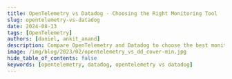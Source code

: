 ```yaml
---
title: OpenTelemetry vs Datadog - Choosing the Right Monitoring Tool
slug: opentelemetry-vs-datadog
date: 2024-08-13
tags: [OpenTelemetry]
authors: [daniel, ankit_anand]
description: Compare OpenTelemetry and Datadog to choose the best monitoring solution for your needs. Learn about features, implementation, and alternatives.
image: /img/blog/2023/02/opentelemetry_vs_dd_cover-min.jpg
hide_table_of_contents: false
keywords: [opentelemetry, datadog, opentelemetry vs datadog]
---
```


<head>
  <script
    type="application/ld+json"
    dangerouslySetInnerHTML={{
      __html: JSON.stringify({
        '@context': '[https://schema.org](https://schema.org/)',
        '@type': 'TechArticle',
        headline: 'OpenTelemetry vs Datadog - Choosing the Right Monitoring Tool',
        alternativeHeadline:
          'Compare OpenTelemetry and Datadog to select the best monitoring solution for your needs',
        author: [
          {
            '@type': 'Person',
            name: 'Daniel',
          },
          {
            '@type': 'Person',
            name: 'Ankit Anand',
          },
        ],
        publisher: {
          '@type': 'Organization',
          name: 'SigNoz',
          logo: {
            '@type': 'ImageObject',
            url: 'https://signoz.io/img/SigNozLogo-orange.svg',
          },
        },
        datePublished: '2024-08-13T00:00:00Z',
        dateModified: '2024-08-13T00:00:00Z',
        mainEntityOfPage: {
          '@type': 'WebPage',
          '@id': 'https://signoz.io/blog/opentelemetry-vs-datadog/',
        },
        description:
          'Compare OpenTelemetry and Datadog to choose the best monitoring solution for your needs. Learn about features, implementation, and alternatives.',
        keywords:
          'opentelemetry, datadog, opentelemetry vs datadog, monitoring tools, observability, application performance monitoring',
        articleSection: 'Technology',
        inLanguage: 'en',
        isPartOf: {
          '@type': 'Blog',
          name: 'SigNoz Blog',
          url: 'https://signoz.io/blog/',
        },
        about: [
          {
            '@type': 'Thing',
            name: 'OpenTelemetry',
            description: 'An open-source observability framework for cloud-native software',
          },
          {
            '@type': 'Thing',
            name: 'Datadog',
            description:
              'A monitoring and analytics platform for IT infrastructure and cloud services',
          },
          {
            '@type': 'Thing',
            name: 'Application Monitoring',
            description:
              'The practice of monitoring software applications to ensure they perform as expected',
          },
        ],
        mentions: [
          {
            '@type': 'SoftwareApplication',
            name: 'OpenTelemetry',
            applicationCategory: 'Observability Framework',
          },
          {
            '@type': 'SoftwareApplication',
            name: 'Datadog',
            applicationCategory: 'Monitoring Platform',
          },
          {
            '@type': 'SoftwareApplication',
            name: 'SigNoz',
            applicationCategory: 'Observability Platform',
          },
        ],
        mainEntity: {
          '@type': 'FAQPage',
          mainEntity: [
            {
              '@type': 'Question',
              name: 'What is the main difference between OpenTelemetry and Datadog?',
              acceptedAnswer: {
                '@type': 'Answer',
                text: 'OpenTelemetry is an open-source observability framework for generating and collecting telemetry data, while Datadog is a cloud-based monitoring and analytics platform. OpenTelemetry provides standardized data collection but requires a separate backend for storage and visualization, whereas Datadog offers an all-in-one solution for monitoring, logging, and performance analysis.',
              },
            },
            {
              '@type': 'Question',
              name: 'Can OpenTelemetry and Datadog be used together?',
              acceptedAnswer: {
                '@type': 'Answer',
                text: "Yes, Datadog supports ingesting OpenTelemetry data. This allows you to use OpenTelemetry for instrumentation while leveraging Datadog's analytics and visualization capabilities. However, this approach may not fully utilize all of Datadog's features designed for its proprietary agent.",
              },
            },
            {
              '@type': 'Question',
              name: 'What are the advantages of using OpenTelemetry?',
              acceptedAnswer: {
                '@type': 'Answer',
                text: 'The main advantages of using OpenTelemetry include: 1. Vendor-neutral approach, avoiding lock-in to specific monitoring solutions. 2. Standardized data collection across multiple languages and platforms. 3. Extensive community support and regular updates. 4. Flexibility to switch between different monitoring backends. 5. Future-proof instrumentation.',
              },
            },
            {
              '@type': 'Question',
              name: "How does OpenTelemetry's pricing compare to Datadog's?",
              acceptedAnswer: {
                '@type': 'Answer',
                text: "OpenTelemetry is free and open-source, which can be attractive for organizations looking to minimize direct costs. However, it's important to consider the total cost of ownership, including implementation, maintenance, and backend infrastructure costs. Datadog uses a subscription-based pricing model with various tiers based on features and data volume, which may result in higher direct costs but includes many features and integrations out of the box.",
              },
            },
            {
              '@type': 'Question',
              name: 'What is SigNoz and how does it relate to OpenTelemetry and Datadog?',
              acceptedAnswer: {
                '@type': 'Answer',
                text: 'SigNoz is an open-source, OpenTelemetry-native monitoring platform that combines the benefits of OpenTelemetry with the convenience of a fully-featured monitoring solution. It offers full compatibility with OpenTelemetry standards, provides a cost-effective alternative to proprietary solutions like Datadog, and allows for customization and privacy-focused implementation with the option to self-host.',
              },
            },
          ],
        },
        tutorial: {
          '@type': 'HowTo',
          name: 'How to Implement OpenTelemetry',
          step: [
            {
              '@type': 'HowToStep',
              name: 'Set up OpenTelemetry Collector',
              text: 'Install the OpenTelemetry Collector on your infrastructure and configure it to receive data from your applications and services.',
            },
            {
              '@type': 'HowToStep',
              name: 'Instrument applications',
              text: 'Use OpenTelemetry SDKs to add telemetry to your code and implement automatic instrumentation where available for supported frameworks.',
            },
            {
              '@type': 'HowToStep',
              name: 'Choose a backend',
              text: 'Select a compatible monitoring platform like SigNoz to store and analyze your telemetry data.',
            },
            {
              '@type': 'HowToStep',
              name: 'Configure data export',
              text: 'Set up exporters in the OpenTelemetry Collector to send telemetry data to your chosen backend. Ensure proper data sampling and filtering to manage data volume.',
            },
          ],
        },
      }),
    }}
  />
</head>

OpenTelemetry and DataDog are both used for monitoring applications. While OpenTelemetry is an open source observability framework, DataDog is a cloud-monitoring SaaS service. OpenTelemetry is a collection of tools, APIs, and SDKs that help generate and collect telemetry data (logs, metrics, and traces).

OpenTelemetry does not provide a storage and visualization layer, while DataDog does. If you’re using OpenTelemetry, you need an observability backend like SigNoz or DataDog to visualize and store the collected telemetry data.

So why do you need to use OpenTelemetry at all? DataDog provides agents to instrument applications and can be used as an end-to-end solution. But more and more <a href = "https://tech.ebayinc.com/engineering/why-and-how-ebay-pivoted-to-opentelemetry/" rel="noopener noreferrer nofollow" target="_blank" >companies</a> are moving to OpenTelemetry for their observability setup. There are many reasons why companies are moving to OpenTelemetry.

## What are OpenTelemetry and Datadog?

**OpenTelemetry** is an open-source observability framework that standardizes the generation, collection, and export of telemetry data. It provides a vendor-neutral approach to instrumentation, allowing you to collect metrics, traces, and logs from your applications and infrastructure.

**Key features of OpenTelemetry include:**

- Standardized data collection across multiple languages and platforms
- Vendor-neutral approach, avoiding lock-in to specific monitoring solutions
- Extensive community support and regular updates

**Datadog**, on the other hand, is a cloud-based monitoring and analytics platform that offers a comprehensive suite of tools for application and infrastructure observability. It provides an all-in-one solution for monitoring, logging, and performance analysis.

**Datadog's main offerings include:**

- [Infrastructure monitoring](https://signoz.io/guides/infrastructure-monitoring/)
- Application Performance Monitoring (APM)
- Log management and analysis
- User experience and synthetic monitoring

## Why use OpenTelemetry?

OpenTelemetry is quietly becoming the world standard for instrumenting cloud-native applications. Here are some reasons why people prefer OpenTelemetry over native vendor agents:

- **Part of the CNCF landscape**<br></br>
  OpenTelemetry is part of the <a href = "https://www.cncf.io/" rel="noopener noreferrer nofollow" target="_blank" >Cloud Native Computing Foundation</a>, so it would work well with other tools in the CNCF landscape. It is the second most active project after Kubernetes.
- **No vendor lock-in**<br></br>
  If you use OpenTelemetry, you can avoid vendor lock-ins with SaaS services. The data collected by OpenTelemetry can be sent to multiple backends. Most observability vendors support the OTLP data format.
- **Future-proof instrumentation**<br></br>
  OpenTelemetry has a wide community working on it to support the instrumentation of a wide range of libraries, frameworks, and languages. If you use an instrumentation SDK from a vendor, you are susceptible to the vendor’s support of emerging technologies.
- **Company knowledge base and easy onboarding**<br></br>
  Using OpenTelemetry, you can have a standard observability setup in place at your company. Over time, the knowledge base will improve, and it will be easier to onboard new members of the observability team. In case the team decides to switch the vendor, it is easy to make configuration changes for the backend.

<div className="mt-8 flex items-center gap-4">
  <a href="/teams/">
    <Button className="flex items-center gap-2">Get Started with OpenTelemetry &rarr;</Button>
  </a>
</div>

In an observability stack, the instrumentation layer is most tightly coupled with your application as it involves code changes. Using OpenTelemetry, you can have peace of mind about having standardized observability set up in place.

## Key Differences between OpenTelemetry and DataDog

Let us explore the key differences between OpenTelemetry and Datadog.

### Data Collection

OpenTelemetry uses an open standard for instrumentation, allowing you to collect telemetry data using a consistent format across various services and languages. This approach offers several advantages:

- Flexibility to switch between different monitoring backends
- Consistent data format, regardless of the source
- Support for multiple programming languages and frameworks

Datadog, in contrast, uses proprietary agents and libraries for data collection. While this approach may limit flexibility, it offers benefits such as:

- Seamless integration with Datadog's analytics platform
- Out-of-the-box support for many popular services and technologies
- Simplified setup and configuration process

### Customization and flexibility

OpenTelemetry is an open-source framework, meaning developers can access and customize the source code to meet their specific needs. This makes it easier for developers to integrate OpenTelemetry into their existing systems and workflows.

In contrast, Datadog is a closed-source platform with limited customization options. While it offers a wide range of integrations with other tools and services, it can be more challenging for developers to modify and adapt Datadog to their specific needs. This can be a limiting factor for teams that require a high degree of flexibility and customization in their observability practices.

### Data Storage

OpenTelemetry does not provide any data storage capabilities on its own. Instead, you need to choose an observability backend to store and analyze the telemetry data collected by OpenTelemetry.

In contrast, Datadog provides a comprehensive cloud-based platform that includes built-in data storage capabilities. This means you can use Datadog for data collection and storage, eliminating the need for a separate observability backend.

### Integration with other tools

One of the key advantages of OpenTelemetry is its vendor-neutral approach, which allows users to send data to any observability backend of their choice. This provides users with greater flexibility and the ability to customize their [observability stack](https://signoz.io/guides/observability-stack/) according to their needs.

On the other hand, DataDog is a closed SaaS platform that provides its own set of APIs and SDKs to collect and analyze telemetry data. While it offers integrations with various third-party tools and services, it is not as flexible as OpenTelemetry.

### Community

OpenTelemetry is a <a href = "https://www.cncf.io/" rel="noopener noreferrer nofollow" target="_blank" >CNCF</a> project, which means it is an open-source project with a thriving community of contributors and users. Community support means that developers can access a wealth of resources, including documentation, tutorials, and support forums, to help them adopt and use OpenTelemetry effectively.

On the other hand, while DataDog offers support to its users, most of it is paid support. This means that developers may have limited resources available to them if they encounter issues or need help using DataDog. However, DataDog offers various paid support options, including phone and email support, as well as a knowledge base and community forums.

Now that we have discussed the differences, it’s time to answer what to choose between OpenTelemetry and DataDog. DataDog also provides support for OpenTelemetry. But the extent of this support is debatable. There has been some recent controversy regarding DataDog’s support of OpenTelemetry codebase.

![/img/blog/2023/02/dd_kills_otel_pr.webp](/img/blog/2023/02/dd_kills_otel_pr.webp)

Since OpenTelemetry does not provide a backend, the question really is to choose between an OpenTelemetry native APM and DataDog.

### Pricing and Cost Considerations

OpenTelemetry is free and open-source, which can be attractive for organizations looking to minimize direct costs. However, it's important to consider the total cost of ownership, including:

- Implementation and maintenance costs
- Backend infrastructure for data storage and analysis
- Potential need for additional tools or services

Datadog uses a subscription-based pricing model with various tiers based on features and data volume. While this can result in higher direct costs, it offers advantages such as:

- Included storage and analysis tools
- Regular updates and new features without additional development effort

When evaluating costs, consider how they will scale with your data volume and infrastructure growth. **OpenTelemetry may offer more control over costs at scale.**

<DatadogVsSigNoz />

## Benefits of Using OpenTelemetry

1. **Vendor-neutral approach:** OpenTelemetry's standardized data format allows you to avoid lock-in to a specific monitoring platform. This flexibility is particularly valuable for organizations with changing needs or those wary of committing to a single vendor.
2. **Standardization:** By using a consistent data format across different services and languages, OpenTelemetry simplifies data correlation and analysis. This standardization is especially beneficial in complex, polyglot environments.
3. **Community-driven development:** As an open-source project, [OpenTelemetry benefits](https://signoz.io/blog/opentelemetry-use-cases/) from regular updates and improvements from a large community of developers. This collaborative approach often leads to rapid innovation and problem-solving.
4. **Future-proofing:** The ability to switch between different monitoring backends as your needs change provides a level of future-proofing for your observability strategy. You can adapt to new technologies or changing requirements without a complete overhaul of your instrumentation.

## Choosing Between OpenTelemetry and Datadog

To determine the best monitoring solution for your organization, consider the following factors:

1. **Organization size and monitoring needs:**
   - [OpenTelemetry](https://signoz.io/blog/what-is-opentelemetry/): Ideal for organizations with complex, heterogeneous environments or those requiring fine-grained control over their observability stack
   - Datadog: Well-suited for companies seeking a comprehensive, easy-to-use solution with minimal setup
2. **Technical expertise and resources:**
   - OpenTelemetry: Requires more technical knowledge and resources for implementation and maintenance
   - Datadog: Offers a more turnkey solution with less need for in-house expertise
3. **Budget constraints and long-term cost projections:**
   - OpenTelemetry: Lower upfront costs but potentially higher implementation and maintenance expenses
   - Datadog: Higher direct costs but includes many features and integrations out of the box
4. **Vendor independence vs. integrated features:**
   - OpenTelemetry: Provides greater flexibility and avoids vendor lock-in
   - Datadog: Offers a tightly integrated suite of tools and advanced features

By carefully evaluating these factors in the context of your organization's specific needs, you can make an informed decision between OpenTelemetry and Datadog — or consider alternatives like SigNoz that bridge the gap between the two approaches.

## How to Implement OpenTelemetry

Implementing OpenTelemetry involves several key steps:

1. Set up [OpenTelemetry Collector](https://signoz.io/blog/opentelemetry-collector-complete-guide/):
   - Install the OpenTelemetry Collector on your infrastructure
   - Configure the collector to receive data from your applications and services
2. Instrument applications:
   - Use OpenTelemetry SDKs to add telemetry to your code
   - Implement automatic instrumentation where available for supported frameworks
3. Choose a backend:
   - Select a compatible monitoring platform like SigNoz to store and analyze your telemetry data
     {' '}
     <GetStartedSigNoz />
   - Consider factors such as scalability, query capabilities, and integration options
4. Configure data export:
   - Set up exporters in the OpenTelemetry Collector to send telemetry data to your chosen backend
   - Ensure proper data sampling and filtering to manage data volume

This configuration sets up the collector to receive data via OTLP, batch it for efficiency, and export it to Prometheus.

Read our complete guide on [how to implement OpenTelemetry in NodeJS.](https://signoz.io/opentelemetry/nodejs-tutorial-overview/)

## SigNoz: An OpenTelemetry-Native Monitoring Solution

SigNoz is an open-source, OpenTelemetry-native monitoring platform that combines the benefits of OpenTelemetry with the convenience of a fully-featured monitoring solution. Key advantages of SigNoz include:

- Full compatibility with OpenTelemetry standards
- Cost-effective alternative to proprietary solutions like Datadog
- Customizable and privacy-focused, with the option to self-host

To get started with SigNoz Cloud:

1. Sign up for a SigNoz Cloud account

   <GetStartedSigNoz />

2. Follow the guided setup process to connect your applications
3. Use SigNoz's intuitive interface to create dashboards and alerts

SigNoz offers a compelling middle ground between the flexibility of OpenTelemetry and the convenience of Datadog, making it an attractive option for organizations looking to leverage open standards while minimizing implementation complexity.

## Key Takeaways

- OpenTelemetry provides vendor-neutral, standardized telemetry data collection, offering flexibility and future-proofing.
- Datadog delivers a comprehensive, integrated monitoring solution with advanced features and ease of use.
- Consider factors like cost, flexibility, and specific monitoring needs when choosing between the two.
- OpenTelemetry allows for more control and adaptability, while Datadog offers convenience and advanced analytics.
- [SigNoz](https://signoz.io/docs/introduction/) presents an OpenTelemetry-native alternative, combining open-source benefits with cloud convenience.

## FAQs

### Can OpenTelemetry and Datadog be used together?

Yes, Datadog supports ingesting OpenTelemetry data. This allows you to use OpenTelemetry for instrumentation while leveraging Datadog's analytics and visualization capabilities. However, this approach may not fully utilize all of Datadog's features designed for its proprietary agent.

### What types of applications are best suited for OpenTelemetry?

OpenTelemetry is particularly well-suited for:

- Microservices architectures
- Polyglot environments using multiple programming languages
- Organizations with multi-cloud or hybrid cloud infrastructures
- Applications requiring custom instrumentation or fine-grained control over telemetry data

### How does Datadog's pricing compare to implementing OpenTelemetry with a backend?

Datadog's pricing is typically higher in terms of direct costs but includes many features and integrations. Implementing OpenTelemetry with a backend may have lower direct costs but can incur higher implementation and maintenance expenses. The total cost of ownership depends on factors such as data volume, required features, and in-house expertise.

### Is it possible to migrate from Datadog to an OpenTelemetry-based solution?

Yes, it's possible to migrate from Datadog to an OpenTelemetry-based solution. The process involves:

1. Implementing OpenTelemetry instrumentation alongside existing Datadog agents
2. Setting up a compatible backend for OpenTelemetry data
3. Gradually shifting monitoring responsibilities to the new system
4. Decommissioning Datadog agents once the migration is complete

This process requires careful planning and may involve temporary duplication of monitoring efforts during the transition.

---

**Related Posts**

[**SigNoz vs Datadog**](https://signoz.io/product-comparison/signoz-vs-datadog/)<br></br>

[**SigNoz - an open source alternative to Datadog**](https://signoz.io/blog/open-source-datadog-alternative)<br></br>
